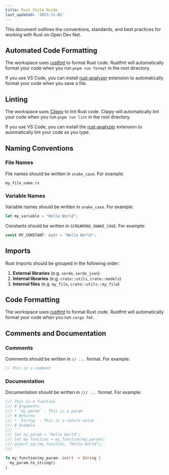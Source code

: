 ```yaml
---
title: Rust Style Guide
last_updated: '2023-11-01'
---
```


This document outlines the conventions, standards, and best practices for working with Rust on Open Dev Net.

## Automated Code Formatting

The workspace uses [rustfmt](https://github.com/rust-lang/rustfmt) to format Rust code. Rustfmt will automatically format your code when you run `pnpm run format` in the root directory.

If you use VS Code, you can install [rust-analyzer](https://marketplace.visualstudio.com/items?itemName=rust-lang.rust-analyzer) extension to automatically format your code when you save a file.

## Linting

The workspace uses [Clippy](https://github.com/rust-lang/rust-clippy) to lint Rust code. Clippy will automatically lint your code when you run `pnpm run lint` in the root directory.

If you use VS Code, you can install the [rust-analyzer](https://marketplace.visualstudio.com/items?itemName=rust-lang.rust-analyzer) extension to automatically lint your code as you type.

## Naming Conventions

### File Names

File names should be written in `snake_case`. For example:

```text
my_file_name.rs
```

### Variable Names

Variable names should be written in `snake_case`. For example:

```rs
let my_variable = "Hello World";
```

Constants should be written in `SCREAMING_SNAKE_CASE`. For example:

```rs
const MY_CONSTANT: &str = "Hello World";
```

## Imports

Rust Imports should be grouped in the following order:

1. **External libraries** (e.g. `serde`, `serde_json`)
2. **Internal libraries** (e.g. `crate::utils`, `crate::models`)
3. **Internal files** (e.g. `my_file`, `crate::utils::my_file`)

## Code Formatting

The workspace uses [rustfmt](https://github.com/rust-lang/rustfmt) to format Rust code. Rustfmt will automatically format your code when you run `cargo fmt`.

## Comments and Documentation

### Comments

Comments should be written in `// ...` format. For example:

```rs
// This is a comment
```

### Documentation

Documentation should be written in `/// ...` format. For example:

````rs
/// This is a function
/// # Arguments
/// * `my_param` - This is a param
/// # Returns
/// * `String` - This is a return value
/// # Example
/// ```
/// let my_param = "Hello World";
/// let my_function = my_function(my_param);
/// assert_eq!(my_function, "Hello World");
/// ```

fn my_function(my_param: &str) -> String {
  my_param.to_string()
}
````
